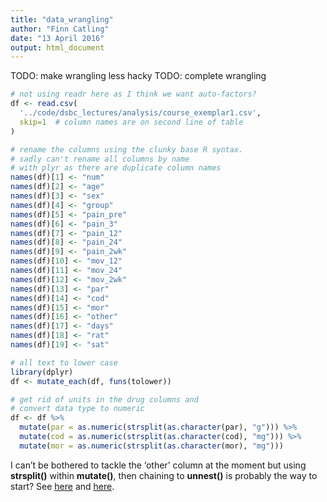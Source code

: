 ```yaml
---
title: "data_wrangling"
author: "Finn Catling"
date: "13 April 2016"
output: html_document
---
```


TODO: make wrangling less hacky
TODO: complete wrangling

```r
# not using readr here as I think we want auto-factors?
df <- read.csv(
  '../code/dsbc_lectures/analysis/course_exemplar1.csv',
  skip=1  # column names are on second line of table
)

# rename the columns using the clunky base R syntax.
# sadly can't rename all columns by name
# with plyr as there are duplicate column names
names(df)[1] <- "num"
names(df)[2] <- "age"
names(df)[3] <- "sex"
names(df)[4] <- "group"
names(df)[5] <- "pain_pre"
names(df)[6] <- "pain_3"
names(df)[7] <- "pain_12"
names(df)[8] <- "pain_24"
names(df)[9] <- "pain_2wk"
names(df)[10] <- "mov_12"
names(df)[11] <- "mov_24"
names(df)[12] <- "mov_2wk"
names(df)[13] <- "par"
names(df)[14] <- "cod"
names(df)[15] <- "mor"
names(df)[16] <- "other"
names(df)[17] <- "days"
names(df)[18] <- "rat"
names(df)[19] <- "sat"

# all text to lower case
library(dplyr)
df <- mutate_each(df, funs(tolower))

# get rid of units in the drug columns and
# convert data type to numeric
df <- df %>%
  mutate(par = as.numeric(strsplit(as.character(par), "g"))) %>%
  mutate(cod = as.numeric(strsplit(as.character(cod), "mg"))) %>%
  mutate(mor = as.numeric(strsplit(as.character(mor), "mg")))
```

I can't be bothered to tackle the 'other' column at the moment but using **strsplit()** within **mutate()**, then chaining to **unnest()** is probably the way to start? See [here](http://bioinfoblog.it/2015/02/the-most-useful-r-command-unnest-from-tidyr/) and [here](http://stackoverflow.com/a/28938537/1684046).

